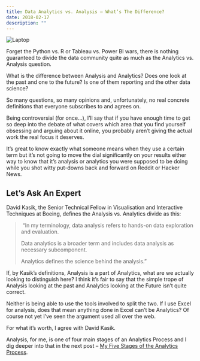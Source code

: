 ```yaml
---
title: Data Analytics vs. Analysis – What’s The Difference?
date: 2018-02-17
description: ""
---
```

![Laptop](./laptops.jpg)

Forget the Python vs. R or Tableau vs. Power BI wars, there is nothing guaranteed to divide the data community quite as much as the Analytics vs. Analysis question.

What is the difference between Analysis and Analytics? Does one look at the past and one to the future? Is one of them reporting and the other data science?

So many questions, so many opinions and, unfortunately, no real concrete definitions that everyone subscribes to and agrees on.

Being controversial (for once…), I’ll say that if you have enough time to get so deep into the debate of what covers which area that you find yourself obsessing and arguing about it online, you probably aren’t giving the actual work the real focus it deserves.

It’s great to know exactly what someone means when they use a certain term but it’s not going to move the dial significantly on your results either way to know that it’s analysis or analytics you were supposed to be doing while you shot witty put-downs back and forward on Reddit or Hacker News.

## Let&#8217;s Ask An Expert

David Kasik, the Senior Technical Fellow in Visualisation and Interactive Techniques at Boeing, defines the Analysis vs. Analytics divide as this:

>  “In my terminology, data analysis refers to hands-on data exploration and evaluation.
> 
> Data analytics is a broader term and includes data analysis as necessary subcomponent.
> 
> Analytics defines the science behind the analysis.”

If, by Kasik’s definitions, Analysis is a part of Analytics, what are we actually looking to distinguish here? I think it’s fair to say that the simple trope of Analysis looking at the past and Analytics looking at the Future isn’t quite correct.

Neither is being able to use the tools involved to split the two. If I use Excel for analysis, does that mean anything done in Excel can’t be Analytics? Of course not yet I’ve seen the argument used all over the web.

For what it&#8217;s worth, I agree with David Kasik.

Analysis, for me, is one of four main stages of an Analytics Process and I dig deeper into that in the next post – [My Five Stages of the Analytics Process][1].

 [1]: https://alanhylands.com/articles/my-five-stages-of-the-analytics-process/